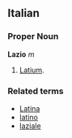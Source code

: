 ==Italian==
===Proper Noun===
'''Lazio''' ''m''

#[[Latium]].

===Related terms===
*[[Latina]]
*[[latino]]
*[[laziale]]